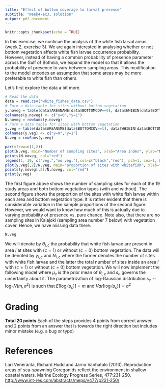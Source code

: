 ```yaml
---
title: "Effect of bottom coverage to larval presence"
subtitle: "Week4-ex3, solution"
output: pdf_document
---
```

```r
knitr::opts_chunk$set(echo = TRUE)
```


In this exercise, we continue the analysis of the white fish larval areas (week 2, exercise 3). We are again interested in analysing whether or not bottom vegetation affects white fish larvae occurrence probability. However, instead of having a common probability of presence parameter across the Gulf of Bothnia, we expand the model so that it allows the probability of presence to vary between sampling areas. This modification to the model encodes an assumption that some areas may be more preferable to white fish than others. 

Let's first explore the data a bit more.
```r
# Read the data
data = read.csv("white_fishes_data.csv")
# Form a data table for sites without bottom vegetation
y.noveg = table(data$AREANAME[data$BOTTOMCOV==0], data$WHIBIN[data$BOTTOMCOV==0])
colnames(y.noveg) <- c("y=0","y=1")
N.noveg = rowSums(y.noveg)
# Form a data table for sites with bottom vegetation
y.veg = table(data$AREANAME[data$BOTTOMCOV==1], data$WHIBIN[data$BOTTOMCOV==1])
colnames(y.veg) <- c("y=0","y=1")
N.veg = rowSums(y.veg)

par(mfrow=c(1,2))
plot(N.veg, main="Number of sampling sites", xlab="Area index", ylab="Number of sites")
points(N.noveg, col="red")
legend(1, 39, c("veg.","no veg."),col=c("black","red"), pch=1, cex=1, box.lty=1)
plot(y.veg[,2]/N.veg, main="proportion of sites with whitefish", xlab="Area index", ylab="proportion")
points(y.noveg[,2]/N.noveg, col="red")
print(y.veg)
```

The first figure above shows the number of sampling sites for each of the 19 study areas and both bottom vegetation types (with and without). The second figure shows the proportion of the sites with white fish larvae within each area and bottom vegetation type. It is rather evident that there is considerable variation in the sample proportions of the second figure. However, we would want to know how much of this is actually due to varying probability of presence vs. pure chance. Note also, that there are no sampling sites in Kalajoki (sampling area number 7 below) with vegetation cover. Hence, we have missing data there.
```r
N.veg
```

We will denote by $\theta_{i,c}$ the probability that white fish larvae are present in area $i$ at sites with ($c=1$) or without ($c=0$) bottom vegetation. The data will be denoted by $y_{i,c}$ and $N_{i,c}$ where the former denotes the number of sites with white fish larvae and the latter the total number of sites inside an area $i$ with ($c=1$) or without ($c=0$) bottom vegetation. We will now implement the following model
\begin{align*}
y_{i,c} & \sim \text{Binom}(\theta_{i,c},N_{i,c})\\
\theta_{i,c} & \sim \text{Beta}(\mu_c s_c, s_c-\mu_c s_c) \\
\mu_c &\sim \text{Unif}(0,1) \\
s_c &\sim \text{log-}N(4, 4).
\end{align*}
where $\mu_c$ is the prior mean of $\theta_{i,c}$  and $s_c$ governs the uncertainty about it. 
The parametrization of log-Gaussian distribution $s_c \sim \text{log-}N(m, \sigma^2)$ 
is such that $E[\log(s_c)]=m$ and $Var[\log(s_c)]=\sigma^2$

\begin{enumerate}
\item Implement the model in Stan and sample from the posterior for the parameters. Check for convergence for all parameters, and examine what is the autocorrelation for $s_c$, $\mu_c$ and few $\theta_{i,c}$. Visualize the posterior for $\mu_c$, $s_c$ and $\theta_{i,c},i=1,\dots,19$.
\item Visualize also the posterior distributions of $\Delta\mu=\mu_0-\mu_1$ and $\phi_i = \theta_{i,0}-\theta_{i,1}$ for each area $i=1,\dots,19$.
\item Sample from the posterior predictive distribution of outcome $\tilde{y}_{19,c}$ of a new sampling with $\tilde{N}_{19}=10$ in the sampling area $i=19$ for both vegetated and non-vegetated sites. Visualize the resulting posterior samples as well as the posterior distribution for $\tilde{y}_{19,0}-\tilde{y}_{19,1}$.
\item Sample from the posterior predictive distribution of outcome $\tilde{y}_{20,c}$ of a new sampling with $\tilde{N}_{20}=10$ in a new sampling area $i=20$ (an area from where we don't have data yet) within the Gulf of Bothnia. Do this for both vegetated and non-vegetated sites. Visualize the resulting posterior samples as well as the posterior distribution for $\tilde{y}_{20,0}-\tilde{y}_{20,1}$.
\item The posterior distributions calculated in exercise 3 of week 2 correspond to the so called pooled estimate of $\theta_c$. Discuss how does the posterior of the pooled $\theta_c$ differ from the population mean, $\mu_c$, and from the individual $\theta_{i,c}$ in the hierarchical model? 
Which model seems more justified in your opinion and why?
\end{enumerate}


# Grading

**Total 20 points** Each of the steps provides 4 points from correct answer and 2 points from an answer that is towards the right direction but includes minor mistake (e.g. a bug or typo)


# References

Lari Veneranta, Richard Hudd and Jarno Vanhatalo (2013). Reproduction areas of sea-spawning Coregonids reflect the environment in shallow coastal waters. Marine Ecology Progress Series, 477:231-250. <http://www.int-res.com/abstracts/meps/v477/p231-250/>